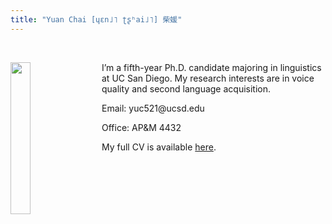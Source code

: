 ```yaml
---
title: "Yuan Chai [ɥɛn˩˥ ʈʂʰai˩˥] 柴媛"
---
```

\  
\  

<img src="image/photo_yuanchai.jpg" style="width:25%; margin-right: 20px" align="left">


I'm a fifth-year Ph.D. candidate majoring in linguistics at UC San Diego. My research interests are in voice quality and second language acquisition. 

Email: yuc521@ucsd.edu

Office: AP&M 4432

My full CV is available [here](file/CV_yuanchai.pdf).